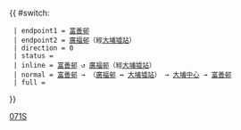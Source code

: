 {{ #switch: {{{format|}}}
  | endpoint1 = [[富善邨巴士總站|富善邨]]
  | endpoint2 = [[廣福邨]]（經[[大埔墟站公共運輸交匯處|大埔墟站]]）
  | direction = 0
  | status = {{HK Bus Status|H}}
  | inline = [[富善邨巴士總站|富善邨]] ↺ [[廣福邨]]（經[[大埔墟站公共運輸交匯處|大埔墟站]]）
  | normal = [[富善邨巴士總站|富善邨]] → （[[廣福邨]] ↔ [[大埔墟站]]） → [[大埔中心]] → [[富善邨巴士總站|富善邨]]
  | full =
}}<noinclude>[[Category:九龍巴士路線模板|071S]]</noinclude>